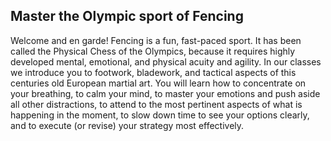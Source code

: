 
## <strong>Master</strong> the Olympic sport of <strong>Fencing</strong>

<PageDescription>

Welcome and en garde! Fencing is a fun, fast-paced sport. It has been called the Physical Chess of the Olympics, because it requires highly developed mental, emotional, and physical acuity and agility. In our classes we introduce you to footwork, bladework, and tactical aspects of this centuries old European martial art. You will learn how to concentrate on your breathing, to calm your mind, to master your emotions and push aside all other distractions, to attend to the most pertinent aspects of what is happening in the moment, to slow down time to see your options clearly, and to execute (or revise) your strategy most effectively.
</PageDescription>

<FeatureCard
    color="dark"
    href="/about-us"
    title="Get started"
    actionIcon="arrowRight"
    className="homepage-feature"
    >



</FeatureCard>
